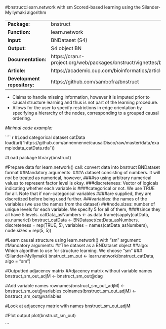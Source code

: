 #bnstruct::learn.network with sm
Scored-based learning using the Silander-Myllymaki algorithm

----------------------------- -------------------------------------------------------------------------
**Package:**                  bnstruct                                                                 

**Function:**                 learn.network                                                            

**Input:**                    BNDataset (S4)                                                           

**Output:**                   S4 object BN                                                             

**Documentation:**            https://cran.r-project.org/web/packages/bnstruct/vignettes/bnstruct.pdf  

**Article:**                  https://academic.oup.com/bioinformatics/article/33/8/1250/2730229        

**Development repository:**   https://github.com/sambofra/bnstruct                                     
----------------------------- -------------------------------------------------------------------------


- Claims to handle missing information, however it is imputed prior to causal structure learning and thus is not part of the learning procedure.
- Allows for the user to specify restrictions in edge orientation by specifying a hierarchy of the nodes, corresponding to a grouped causal ordering.


*Minimal code example:*

```` r
#Load categorical dataset catData
load(url("https://github.com/annennenne/causalDisco/raw/master/data/exampledata_catData.rda"))

#Load package
library(bnstruct)

#Prepare data for learn.network() call: convert data into bnstruct BNDataset format
##Mandatory arguments:
###A dataset consisting of numbers. It will *not* be treated as numerical, however,
####so using arbitrary numerical values to represent factor level is okay. 
###discreteness: Vector of logicals indicating whether each variable is
####categorical or not. We use TRUE for all. Note that if non-categorical variables
####are supplied, they are discretized before being used further.
###variables: the names of the variables (we use the names from the dataset)
###node.sizes: number of unique levels for each variable. We specify 5 for all of them,
####since they all have 5 levels.
catData_asNumbers <- as.data.frame(sapply(catData, as.numeric))
bnstruct_catData <- BNDataset(catData_asNumbers, 
                              discreteness = rep(TRUE, 5),
                              variables = names(catData_asNumbers),
                              node.sizes = rep(5, 5))


#Learn causal structure using learn.network() with "sm" argument:
#Mandatory arguments: 
##The dataset as a BNDataset object
##algo: Which algorithm to use for structure learning. We choose "sm"
###(Silander-Myllymaki)
bnstruct_sm_out <- learn.network(bnstruct_catData, 
                                 algo = "sm")


#Outputted adjacency matrix 
  #Adjacency matrix without variable names
  bnstruct_sm_out_adjM <- bnstruct_sm_out@dag

  #Add variable names 
  rownames(bnstruct_sm_out_adjM) <- bnstruct_sm_out@variables
  colnames(bnstruct_sm_out_adjM) <- bnstruct_sm_out@variables
  
  #Look at adjacency matrix with names
  bnstruct_sm_out_adjM

#Plot output
plot(bnstruct_sm_out)

```
